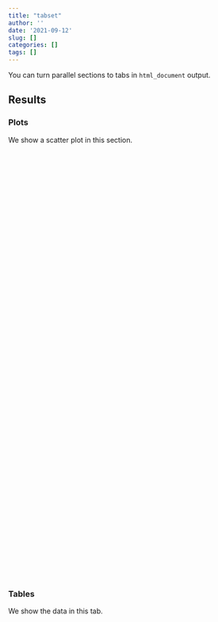 ```yaml
---
title: "tabset"
author: ''
date: '2021-09-12'
slug: []
categories: []
tags: []
---
```

You can turn parallel sections to tabs in `html_document` output.

## Results{.tabset}

### Plots {.active}

We show a scatter plot in this section.

```{=html }
<div class="flourish-embed flourish-sankey" data-src="visualisation/7254661"style = "height: 860px; width: 1050px;"><script src="https://public.flourish.studio/resources/embed.js"></script></div>
```

### Tables

We show the data in this tab.

```{=html }
<div class="flourish-embed flourish-sankey" data-src="visualisation/7261676" style = "height: 860px; width: 1050px;"><script src="https://public.flourish.studio/resources/embed.js"></script></div>
```

## {-}
